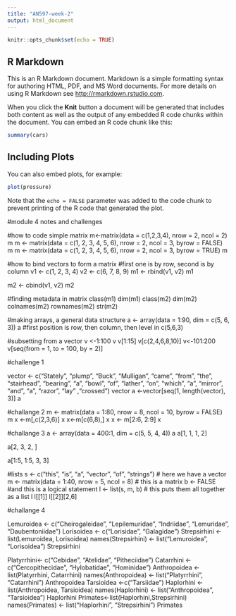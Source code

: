 ```yaml
---
title: "AN597-week-2"
output: html_document
---
```


```r
knitr::opts_chunk$set(echo = TRUE)
```

## R Markdown

This is an R Markdown document. Markdown is a simple formatting syntax for authoring HTML, PDF, and MS Word documents. For more details on using R Markdown see <http://rmarkdown.rstudio.com>.

When you click the **Knit** button a document will be generated that includes both content as well as the output of any embedded R code chunks within the document. You can embed an R code chunk like this:

```r
summary(cars)
```

## Including Plots

You can also embed plots, for example:

```r
plot(pressure)
```

Note that the `echo = FALSE` parameter was added to the code chunk to prevent printing of the R code that generated the plot.

#module 4 notes and challenges

#how to code simple matrix
m<-matrix(data = c(1,2,3,4), nrow = 2, ncol = 2)
m 
m <- matrix(data = c(1, 2, 3, 4, 5, 6), nrow = 2, ncol = 3, byrow = FALSE)
m
m <- matrix(data = c(1, 2, 3, 4, 5, 6), nrow = 2, ncol = 3, byrow = TRUE)
m

#how to bind vectors to form a matrix
#first one is by row, second is by column 
v1 <- c(1, 2, 3, 4)
v2 <- c(6, 7, 8, 9)
m1 <- rbind(v1, v2)
m1

m2 <- cbind(v1, v2)
m2

#finding metadata in matrix
class(m1)
dim(m1)
class(m2)
dim(m2)
colnames(m2)
rownames(m2)
str(m2) 

#making arrays, a general data structure
a <- array(data = 1:90, dim = c(5, 6, 3))
a
#first position is row, then column, then level in c(5,6,3)

#subsetting from a vector
v <-1:100
v
v[1:15]
v[c(2,4,6,8,10)]
v<-101:200
v[seq(from = 1, to = 100, by = 2)]

#challenge 1

vector <- c("Stately", "plump", "Buck", "Mulligan", "came", "from", "the", "stairhead", "bearing", "a", "bowl", "of", "lather", "on", "which", "a", "mirror", "and", "a", "razor", "lay" ,"crossed")
vector
a <-vector[seq(1, length(vector), 3)]
a

#challange 2
m <- matrix(data = 1:80, nrow = 8, ncol = 10, byrow = FALSE)
m
x <-m[,c(2,3,6)]
x
x<-m[c(6,8),]
x
x <- m[2:6, 2:9]
x

#challange 3
a <- array(data = 400:1, dim = c(5, 5, 4, 4))
a
a[1, 1, 1, 2]

a[2, 3, 2, ]

a[1:5, 1:5, 3, 3]

#lists 
s <- c("this", "is", "a", "vector", "of", "strings")  # here we have a vector
m <- matrix(data = 1:40, nrow = 5, ncol = 8)  # this is a matrix
b <- FALSE  #and this is a logical statement
l <- list(s, m, b)  # this puts them all together as a list
l
l[[1]]
l[[2]][2,6]

#challange 4

Lemuroidea <- c("Cheirogaleidae", "Lepilemuridae", "Indriidae", "Lemuridae",
    "Daubentoniidae")
Lorisoidea <- c("Lorisidae", "Galagidae")
Strepsirhini <- list(Lemuroidea, Lorisoidea)
names(Strepsirhini) <- list("Lemuroidea", "Lorisoidea")
Strepsirhini

Platyrrhini<- c("Cebidae", "Atelidae", "Pitheciidae")
Catarrhini <- c("Cercopithecidae", "Hylobatidae", "Hominidae")
Anthropoidea <- list(Platyrrhini, Catarrhini)
names(Anthropoidea) <- list("Platyrrhini", "Catarrhini")
Anthropoidea
Tarsioidea <-c("Tarsiidae")
Haplorhini <-list(Anthropoidea, Tarsioidea)
names(Haplorhini) <- list("Anthropoidea", "Tarsioidea")
Haplorhini
Primates<-list(Haplorhini,Strepsirhini)
names(Primates) <- list("Haplorhini", "Strepsirhini")
Primates


